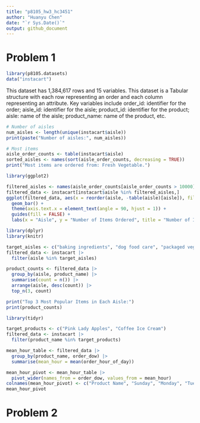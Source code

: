 ```yaml
---
title: "p8105_hw3_hc3451"
author: "Huanyu Chen"
date: "`r Sys.Date()`"
output: github_document
---
```


# Problem 1
```r
library(p8105.datasets)
data("instacart")
```

This dataset has 1,384,617 rows and 15 variables. This dataset is a Tabular structure with each row representing an order and each column representing an attribute. Key variables include order_id: identifier for the order; aisle_id: identifier for the aisle; product_id: identifier for the product; aisle: name of the aisle; product_name: name of the product, etc.

```r
# Number of aisles
num_aisles <- length(unique(instacart$aisle))
print(paste("Number of aisles:", num_aisles))

# Most items
aisle_order_counts <- table(instacart$aisle)
sorted_aisles <- names(sort(aisle_order_counts, decreasing = TRUE))
print("Most items are ordered from: Fresh Vegetable.")
```

```r
library(ggplot2)

filtered_aisles <- names(aisle_order_counts[aisle_order_counts > 10000])
filtered_data <- instacart[instacart$aisle %in% filtered_aisles,]
ggplot(filtered_data, aes(x = reorder(aisle, -table(aisle)[aisle]), fill = aisle)) +
  geom_bar() +
  theme(axis.text.x = element_text(angle = 90, hjust = 1)) +
  guides(fill = FALSE) +
  labs(x = "Aisle", y = "Number of Items Ordered", title = "Number of Items Ordered in Each Aisle (Aisles with > 10,000 items)")
```

```r
library(dplyr)
library(knitr)

target_aisles <- c("baking ingredients", "dog food care", "packaged vegetables fruits")
filtered_data <- instacart |>
  filter(aisle %in% target_aisles)

product_counts <- filtered_data |>
  group_by(aisle, product_name) |>
  summarise(count = n()) |>
  arrange(aisle, desc(count)) |>
  top_n(3, count)

print("Top 3 Most Popular Items in Each Aisle:")
print(product_counts)
```

```r
library(tidyr)

target_products <- c("Pink Lady Apples", "Coffee Ice Cream")
filtered_data <- instacart |>
  filter(product_name %in% target_products)

mean_hour_table <- filtered_data |>
  group_by(product_name, order_dow) |>
  summarise(mean_hour = mean(order_hour_of_day))

mean_hour_pivot <- mean_hour_table |>
  pivot_wider(names_from = order_dow, values_from = mean_hour)
colnames(mean_hour_pivot) <- c("Product Name", "Sunday", "Monday", "Tuesday", "Wednesday", "Thursday", "Friday", "Saturday")
mean_hour_pivot
```

# Problem 2